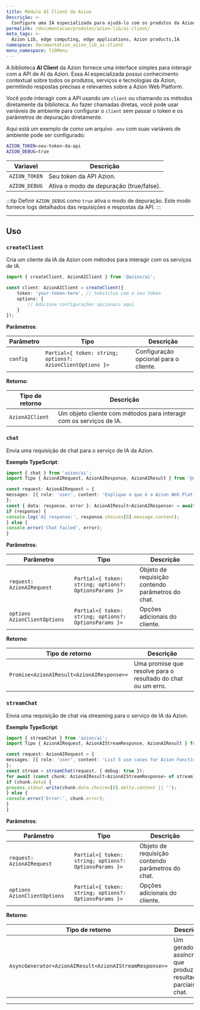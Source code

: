 ```yaml
---
title: Módulo AI Client da Azion
Descrição: >-
  Configure uma IA especializada para ajudá-lo com os produtos da Azion.
permalink: /documentacao/produtos/azion-lib/ai-client/
meta_tags: >-
  Azion Lib, edge computing, edge applications, Azion products,IA
namespace: documentation_azion_lib_ai-client
menu_namespace: libMenu
---
```


A biblioteca **AI Client** da Azion fornece uma interface simples para interagir com a API de AI da Azion. Essa AI especializada possui conhecimento contextual sobre todos os produtos, serviços e tecnologias da Azion, permitindo respostas precisas e relevantes sobre a Azion Web Platform.

<LinkButton link="/pt-br/documentacao/produtos/azion-lib/visao-geral/" label="Saiba mais sobre as Azion Libraries" severity="secondary" target="_blank" />

Você pode interagir com a API usando um `client` ou chamando os métodos diretamente da biblioteca. Ao fazer chamadas diretas, você pode usar variáveis de ambiente para configurar o `client` sem passar o token e os parâmetros de depuração diretamente.

Aqui está um exemplo de como um arquivo `.env` com suas variáveis de ambiente pode ser configurado:

```sh
AZION_TOKEN=seu-token-da-api
AZION_DEBUG=true
```

| Variavel | Descrição |
|----------|-------------|
| `AZION_TOKEN` | Seu token da API Azion. |
| `AZION_DEBUG` | Ativa o modo de depuração (true/false). |

:::tip
Definir `AZION_DEBUG` como `true` ativa o modo de depuração. Este modo fornece logs detalhados das requisições e respostas da API.
:::

---

## Uso

### `createClient`

Cria um cliente da IA da Azion com métodos para interagir com os serviços de IA.

```typescript
import { createClient, AzionAIClient } from '@azion/ai';

const client: AzionAIClient = createClient({
    token: 'your-token-here', // Substitua com o seu token
    options: {
        // Adicione configurações opcionais aqui
    }
});
```

**Parâmetros**:

| Parâmetro | Tipo | Descrição |
|-----------|------|-------------|
| `config` | `Partial<{ token: string; options?: AzionClientOptions }>` | Configuração opcional para o cliente. |

**Retorno**:

| Tipo de retorno | Descrição |
|-------------|-------------|
| `AzionAIClient` | Um objeto cliente com métodos para interagir com os serviços de IA.|

### `chat`

Envia uma requisição de chat para o serviço de IA da Azion.

**Exemplo TypeScript**:

```typescript
import { chat } from 'azion/ai';
import Tipo { AzionAIRequest, AzionAIResponse, AzionAIResult } from '@azion/ai';

const request: AzionAIRequest = {
messages: [{ role: 'user', content: 'Explique o que é a Azion Web Platform.' }]
};
const { data: response, error }: AzionAIResult<AzionAIResponse> = await chat(request, { debug: true });
if (response) {
console.log('AI response:', response.choices[0].message.content);
} else {
console.error('Chat failed', error);
}
```

**Parâmetros**:

| Parâmetro | Tipo | Descrição |
|-----------|------|-------------|
| `request: AzionAIRequest` | `Partial<{ token: string; options?: OptionsParams }>` | Objeto de requisição contendo parâmetros do chat. |
| `options AzionClientOptions` | `Partial<{ token: string; options?: OptionsParams }>` | Opções adicionais do cliente. |

**Retorno**:

| Tipo de retorno | Descrição |
|-------------|-------------|
| `Promise<AzionAIResult<AzionAIResponse>>` | Uma promise que resolve para o resultado do chat ou um erro. |

### `streamChat`

Envia uma requisição de chat via streaming para o serviço de IA da Azion.

**Exemplo TypeScript**:

```typescript
import { streamChat } from 'azion/ai';
import Tipo { AzionAIRequest, AzionAIStreamResponse, AzionAIResult } from '@azion/ai';

const request: AzionAIRequest = {
messages: [{ role: 'user', content: 'List 5 use cases for Azion Functions.' }]
};
const stream = streamChat(request, { debug: true });
for await (const chunk: AzionAIResult<AzionAIStreamResponse> of stream) {
if (chunk.data) {
process.stdout.write(chunk.data.choices[0].delta.content || '');
} else {
console.error('Error:', chunk.error);
}
}
```

**Parâmetros**:

| Parâmetro | Tipo | Descrição |
|-----------|------|-------------|
| `request: AzionAIRequest` | `Partial<{ token: string; options?: OptionsParams }>` | Objeto de requisição contendo parâmetros do chat. |
| `options AzionClientOptions` | `Partial<{ token: string; options?: OptionsParams }>` | Opções adicionais do cliente. |

**Retorno**:

| Tipo de retorno | Descrição |
|-------------|-------------|
| `AsyncGenerator<AzionAIResult<AzionAIStreamResponse>>` | Um gerador assíncrono que produz resultados parciais do chat. |

---
